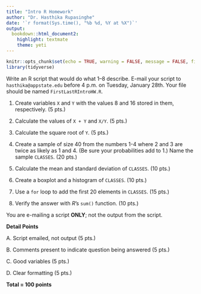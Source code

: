 ```yaml
---
title: "Intro R Homework"
author: "Dr. Hasthika Rupasinghe"
date: '`r format(Sys.time(), "%b %d, %Y at %X")`'
output:
  bookdown::html_document2:
    highlight: textmate
    theme: yeti
---
```



```r
knitr::opts_chunk$set(echo = TRUE, warning = FALSE, message = FALSE, fig.align = "center", comment = NA)
library(tidyverse)
```

Write an R script that would do what 1–8 describe. E-mail your script to `hasthika@appstate.edu` before 4 p.m. on Tuesday, January 28th. Your file should be named `FirstLastRIntroHW.R`.

1. Create variables `X` and `Y` with the values 8 and 16 stored in them, respectively. (5 pts.)

2. Calculate the values of `X + Y` and `X/Y`. (5 pts.)

3. Calculate the square root of `Y`. (5 pts.)

4. Create a sample of size 40 from the numbers 1-4 where 2 and 3 are twice as likely as 1 and 4. (Be sure your probabilities add to 1.) Name the sample `CLASSES`. (20 pts.)

5. Calculate the mean and standard deviation of `CLASSES`. (10 pts.)

6. Create a boxplot and a histogram of `CLASSES`. (10 pts.)

7. Use a `for` loop to add the first 20 elements in `CLASSES`. (15 pts.)

8. Verify the answer with $R$’s `sum()` function. (10 pts.)



You are e-mailing a script **ONLY**; not the output from the script.

**Detail Points**

A. Script emailed, not output (5 pts.)

B. Comments present to indicate question being answered (5 pts.)

C. Good variables (5 pts.)

D. Clear formatting (5 pts.)

**Total = 100 points**


